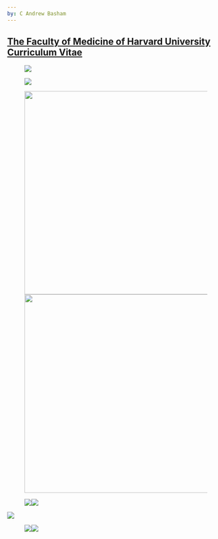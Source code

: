 ```yaml
---
by: C Andrew Basham
---
```


## [The Faculty of Medicine of Harvard University Curriculum Vitae](https://andrewbasham.com/images/document/13048616/CAndrewBasham_HarvardCV_2025jan04b.pdf)

![![](images/clipboard-4001204927.png)](images/clipboard-2188505394.png){fig-align="center"}

![![](images/clipboard-654238987.png)](images/clipboard-509353462.png){fig-align="center"}

![![](images/clipboard-2174882003.png){width="459"}](images/clipboard-2174882003.png){fig-align="center"
width="470"}

![![](images/clipboard-2924364510.png)![](images/clipboard-2048674836.png)](images/clipboard-3127294263.png){fig-align="center"}

![](images/clipboard-1587813459.png){fig-align="center"}

![![](images/clipboard-509042800.png)![](images/clipboard-1366839879.png)](images/clipboard-3750453538.png)
